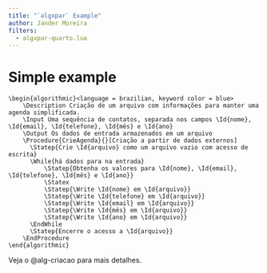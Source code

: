 ```yaml
---
title: "`algxpar` Example"
author: Jander Moreira
filters:
  - algxpar-quarto.lua
---
```


# Simple example

``` .pseudocode
\begin{algorithmic}<language = brazilian, keyword color = blue>
    \Description Criação de um arquivo com informações para manter uma agenda simplificada.
    \Input Uma sequência de contatos, separada nos campos \Id{nome}, \Id{email}, \Id{telefone}, \Id{mês} e \Id{ano}
    \Output Os dados de entrada armazenados em um arquivo
    \Procedure{CrieAgenda}{}[Criação a partir de dados externos]
      \Statep{Crie \Id{arquivo} como um arquivo vazio com acesso de escrita}
      \While{há dados para na entrada}
          \Statep{Obtenha os valores para \Id{nome}, \Id{email}, \Id{telefone}, \Id{mês} e \Id{ano}}
          \Statex
          \Statep{\Write \Id{nome} em \Id{arquivo}}
          \Statep{\Write \Id{telefone} em \Id{arquivo}}
          \Statep{\Write \Id{email} em \Id{arquivo}}
          \Statep{\Write \Id{mês} em \Id{arquivo}}
          \Statep{\Write \Id{ano} em \Id{arquivo}}
      \EndWhile
      \Statep{Encerre o acesso a \Id{arquivo}}
    \EndProcedure
\end{algorithmic}
```

Veja o  @alg-criacao para mais detalhes.

